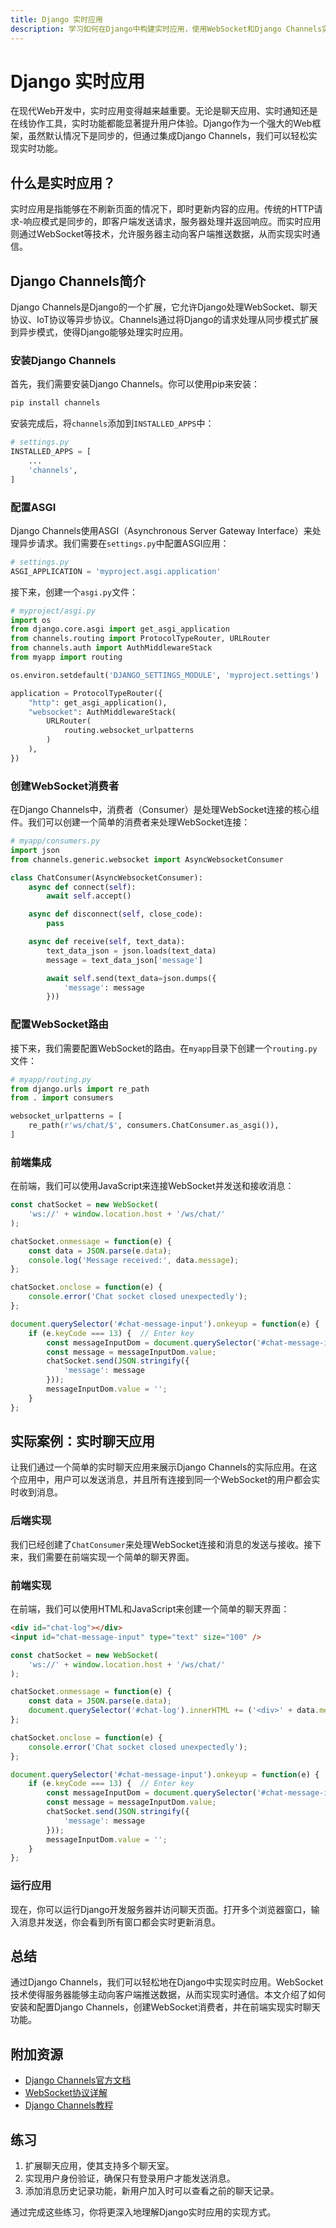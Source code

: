 ```yaml
---
title: Django 实时应用
description: 学习如何在Django中构建实时应用，使用WebSocket和Django Channels实现实时通信。
---
```


# Django 实时应用

在现代Web开发中，实时应用变得越来越重要。无论是聊天应用、实时通知还是在线协作工具，实时功能都能显著提升用户体验。Django作为一个强大的Web框架，虽然默认情况下是同步的，但通过集成Django Channels，我们可以轻松实现实时功能。

## 什么是实时应用？

实时应用是指能够在不刷新页面的情况下，即时更新内容的应用。传统的HTTP请求-响应模式是同步的，即客户端发送请求，服务器处理并返回响应。而实时应用则通过WebSocket等技术，允许服务器主动向客户端推送数据，从而实现实时通信。

## Django Channels简介

Django Channels是Django的一个扩展，它允许Django处理WebSocket、聊天协议、IoT协议等异步协议。Channels通过将Django的请求处理从同步模式扩展到异步模式，使得Django能够处理实时应用。

### 安装Django Channels

首先，我们需要安装Django Channels。你可以使用pip来安装：

```bash
pip install channels
```

安装完成后，将`channels`添加到`INSTALLED_APPS`中：

```python
# settings.py
INSTALLED_APPS = [
    ...
    'channels',
]
```

### 配置ASGI

Django Channels使用ASGI（Asynchronous Server Gateway Interface）来处理异步请求。我们需要在`settings.py`中配置ASGI应用：

```python
# settings.py
ASGI_APPLICATION = 'myproject.asgi.application'
```

接下来，创建一个`asgi.py`文件：

```python
# myproject/asgi.py
import os
from django.core.asgi import get_asgi_application
from channels.routing import ProtocolTypeRouter, URLRouter
from channels.auth import AuthMiddlewareStack
from myapp import routing

os.environ.setdefault('DJANGO_SETTINGS_MODULE', 'myproject.settings')

application = ProtocolTypeRouter({
    "http": get_asgi_application(),
    "websocket": AuthMiddlewareStack(
        URLRouter(
            routing.websocket_urlpatterns
        )
    ),
})
```

### 创建WebSocket消费者

在Django Channels中，消费者（Consumer）是处理WebSocket连接的核心组件。我们可以创建一个简单的消费者来处理WebSocket连接：

```python
# myapp/consumers.py
import json
from channels.generic.websocket import AsyncWebsocketConsumer

class ChatConsumer(AsyncWebsocketConsumer):
    async def connect(self):
        await self.accept()

    async def disconnect(self, close_code):
        pass

    async def receive(self, text_data):
        text_data_json = json.loads(text_data)
        message = text_data_json['message']

        await self.send(text_data=json.dumps({
            'message': message
        }))
```

### 配置WebSocket路由

接下来，我们需要配置WebSocket的路由。在`myapp`目录下创建一个`routing.py`文件：

```python
# myapp/routing.py
from django.urls import re_path
from . import consumers

websocket_urlpatterns = [
    re_path(r'ws/chat/$', consumers.ChatConsumer.as_asgi()),
]
```

### 前端集成

在前端，我们可以使用JavaScript来连接WebSocket并发送和接收消息：

```javascript
const chatSocket = new WebSocket(
    'ws://' + window.location.host + '/ws/chat/'
);

chatSocket.onmessage = function(e) {
    const data = JSON.parse(e.data);
    console.log('Message received:', data.message);
};

chatSocket.onclose = function(e) {
    console.error('Chat socket closed unexpectedly');
};

document.querySelector('#chat-message-input').onkeyup = function(e) {
    if (e.keyCode === 13) {  // Enter key
        const messageInputDom = document.querySelector('#chat-message-input');
        const message = messageInputDom.value;
        chatSocket.send(JSON.stringify({
            'message': message
        }));
        messageInputDom.value = '';
    }
};
```

## 实际案例：实时聊天应用

让我们通过一个简单的实时聊天应用来展示Django Channels的实际应用。在这个应用中，用户可以发送消息，并且所有连接到同一个WebSocket的用户都会实时收到消息。

### 后端实现

我们已经创建了`ChatConsumer`来处理WebSocket连接和消息的发送与接收。接下来，我们需要在前端实现一个简单的聊天界面。

### 前端实现

在前端，我们可以使用HTML和JavaScript来创建一个简单的聊天界面：

```html
<div id="chat-log"></div>
<input id="chat-message-input" type="text" size="100" />
```

```javascript
const chatSocket = new WebSocket(
    'ws://' + window.location.host + '/ws/chat/'
);

chatSocket.onmessage = function(e) {
    const data = JSON.parse(e.data);
    document.querySelector('#chat-log').innerHTML += ('<div>' + data.message + '</div>');
};

chatSocket.onclose = function(e) {
    console.error('Chat socket closed unexpectedly');
};

document.querySelector('#chat-message-input').onkeyup = function(e) {
    if (e.keyCode === 13) {  // Enter key
        const messageInputDom = document.querySelector('#chat-message-input');
        const message = messageInputDom.value;
        chatSocket.send(JSON.stringify({
            'message': message
        }));
        messageInputDom.value = '';
    }
};
```

### 运行应用

现在，你可以运行Django开发服务器并访问聊天页面。打开多个浏览器窗口，输入消息并发送，你会看到所有窗口都会实时更新消息。

## 总结

通过Django Channels，我们可以轻松地在Django中实现实时应用。WebSocket技术使得服务器能够主动向客户端推送数据，从而实现实时通信。本文介绍了如何安装和配置Django Channels，创建WebSocket消费者，并在前端实现实时聊天功能。

## 附加资源

- [Django Channels官方文档](https://channels.readthedocs.io/en/stable/)
- [WebSocket协议详解](https://developer.mozilla.org/en-US/docs/Web/API/WebSockets_API)
- [Django Channels教程](https://realpython.com/getting-started-with-django-channels/)

## 练习

1. 扩展聊天应用，使其支持多个聊天室。
2. 实现用户身份验证，确保只有登录用户才能发送消息。
3. 添加消息历史记录功能，新用户加入时可以查看之前的聊天记录。

通过完成这些练习，你将更深入地理解Django实时应用的实现方式。